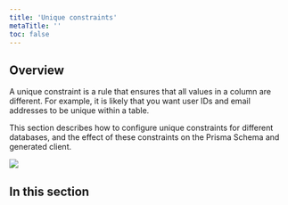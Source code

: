 ```yaml
---
title: 'Unique constraints'
metaTitle: ''
toc: false
---
```


## Overview

A unique constraint is a rule that ensures that all values in a column are different. For example, it is likely that you want user IDs and email addresses to be unique within a table.

This section describes how to configure unique constraints for different databases, and the effect of these constraints on the Prisma Schema and generated client.

![](unique-constraints-and-indexes/unique-constraint-illustration.png)

## In this section

<Subsections />
